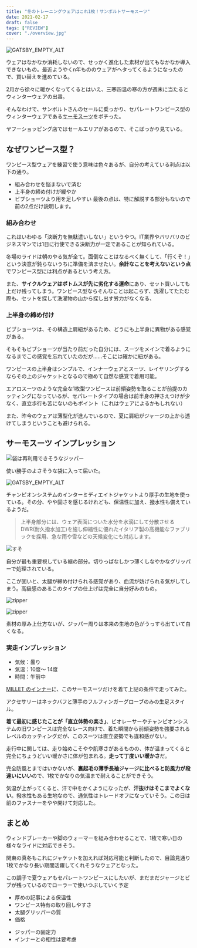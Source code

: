 ```yaml
---
title: "冬のトレーニングウェアはこれ1枚！サンボルトサーモスーツ"
date: 2021-02-17
draft: false
tags: ["REVIEW"]
cover: "./overview.jpg"
---
```


![GATSBY_EMPTY_ALT](./overview.jpg)

ウェアはなかなか消耗しないので、せっかく進化した素材が出てもなかなか導入できないもの。最近ようやくn年もののウェアがヘタってくるようになったので、買い替えを進めている。

2月から徐々に暖かくなってくるとはいえ、三寒四温の寒の方が週末に当たるとウィンターウェアの出番。

そんなわけで、サンボルトさんのセールに乗っかり、セパレートワンピース型のウィンターウェアである[サーモスーツ](http://sunvolt.co.jp/item/s-ride_tseo.html)をポチった。

<LinkBox
  url="https://store.shopping.yahoo.co.jp/sunvolt-store/fma2017s2f.html"
  linkurl="https://ck.jp.ap.valuecommerce.com/servlet/referral?sid=3171302&pid=887657037&vc_url=https%3A%2F%2Fstore.shopping.yahoo.co.jp%2Fsunvolt-store%2Ffma2017s2f.html"
/>

ヤフーショッピング店ではセールエリアがあるので、そこばっかり見ている。

## なぜワンピース型？

ワンピース型ウェアを練習で使う意味は色々あるが、自分の考えている利点は以下の通り。

- 組み合わせを悩まないで済む
- 上半身の締め付けが緩やか
- ビブショーツより用を足しやすい
  最後の点は、特に解説する部分もないので前の2点だけ説明します。

### 組み合わせ

これはいわゆる「決断力を無駄遣いしない」というやつ。IT業界やバリバリのビジネスマンでは1日に行使できる決断力が一定であることが知られている。

冬場のライドは朝のやる気が全て。面倒なことはなるべく無くして、「行くぞ！」という決意が鈍らないうちに準備を済ませたい。**余計なことを考えないという点**でワンピース型には利点があるという考え方。

また、**サイクルウェアはボトムスが先に劣化する運命**にあり、セット買いしても上だけ残ってしまう。ワンピース型ならそんなことは起こらず、洗濯してたたむ際も、セットを探して洗濯物の山から探し出す労力がなくなる、

### 上半身の締め付け

ビブショーツは、その構造上肩紐があるため、どうにも上半身に異物がある感覚がある。

そもそもビブショーツが当たり前だった自分には、スーツをメインで着るようになるまでこの感覚を忘れていたのだが……そこには確かに紐がある。

ワンピースの上半身はシンプルで、インナーウェアとスーツ、レイヤリングするならその上のジャケットとなるので極めて自然な感覚で着用可能。

エアロスーツのような完全な1枚型ワンピースは前傾姿勢を取ることが前提のカッティングになっているが、セパレートタイプの場合は前半身の押さえつけが少なく、直立歩行も苦にないのもポイント（これはウェアによるかもしれない）

また、昨今のウェアは薄型化が進んでいるので、夏に肩紐がジャージの上から透けてしまうということも避けられる。

## サーモスーツ インプレッション

![袋は再利用できそうなジッパー](./packing.jpg)

使い勝手のよさそうな袋に入って届いた。

![GATSBY_EMPTY_ALT](./overview.jpg)

チャンピオンシステムのインターミディエイトジャケットより厚手の生地を使っている。その分、やや固さを感じるけれども、保温性に加え、撥水性も備えているようだ。

> 上半身部分には、ウェア表面についた水分を水滴にして分散させる DWR(耐久撥水加工)を施し伸縮性に優れたイタリア製の高機能なファブリックを採用、急な雨や雪などの天候変化にも対応します。

![すそ](./leg.jpg)

自分が最も重要視している裾の部分。切りっぱなしかつ薄くしなやかなグリッパーで処理されている。

ここが固いと、太腿が締め付けられる感覚があり、血流が妨げられる気がしてしまう。高級感のあるこのタイプの仕上げは完全に自分好みのもの。

![zipper](./zip1.jpg)

![zipper](./zip2.jpg)

素材の厚み上仕方ないが、ジッパー周りは本来の生地の色がうっすら出ていて白くなる。

### 実走インプレッション

- 気候：曇り
- 気温：10度～ 14度
- 時間：午前中

[MILLET のインナー](https://amzn.to/3pqy0W5)に、このサーモスーツだけを着て上記の条件で走ってみた。

アクセサリーはネックバフと薄手のフルフィンガーグローブのみの生足スタイル。

**着て最初に感じたことが「直立体勢の楽さ」**、ビオレーサーやチャンピオンシステムの旧ワンピースは完全なレース向けで、着た瞬間から前傾姿勢を強要されるレベルのカッティングだが、このスーツは直立姿勢でも違和感がない。

走行中に関しては、走り始めこそやや肌寒さがあるものの、体が温まってくると完全にちょうどいい暖かさに体が包まれる。**走って丁度いい暖かさ**だ。

完全防風とまではいかないが、**裏起毛の薄手長袖ジャージに比べると防風力が段違いにいい**ので、1枚でかなりの気温まで耐えることができそう。

気温が上がってくると、汗で中をかくようになったが、**汗抜けはそこまでよくない**。撥水性もある生地なので、通気性はトレードオフになっていそう。この日は前のファスナーをやや開けて対応した。

## まとめ

ウィンドブレーカーや脚のウォーマーを組み合わせることで、1枚で寒い日の様々なライドに対応できそう。

関東の真冬もこれにジャケットを加えれば対応可能と判断したので、目論見通り1枚でかなり長い期間活躍してくれそうなウェアとなった。

この調子で夏ウェアもセパレートワンピースにしたいが、まだまだジャージとビブが残っているのでローラーで使いつぶしていく予定

<PositiveBox>

- 厚めの記事による保温性
- ワンピース特有の取り回しやすさ
- 太腿グリッパーの質
- 価格

</PositiveBox>

<NegativeBox>

- ジッパーの固定力
- インナーとの相性は要考慮

</NegativeBox>

<LinkBox url="https://store.shopping.yahoo.co.jp/sunvolt-store/fma2017s2f.html" />
